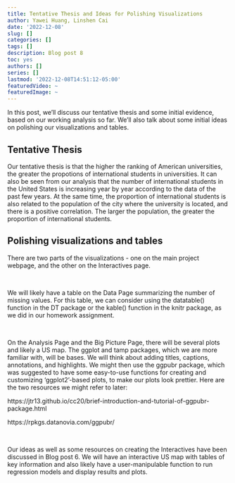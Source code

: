 ```yaml
---
title: Tentative Thesis and Ideas for Polishing Visualizations
author: Yawei Huang, Linshen Cai
date: '2022-12-08'
slug: []
categories: []
tags: []
description: Blog post 8
toc: yes
authors: []
series: []
lastmod: '2022-12-08T14:51:12-05:00'
featuredVideo: ~
featuredImage: ~
---
```


In this post, we'll discuss our tentative thesis and some initial evidence, based on our working analysis so far. We'll also talk about some initial ideas on polishing our visualizations and tables.


## Tentative Thesis

Our tentative thesis is that the higher the ranking of American universities, the greater the propotions of international students in universities. It can also be seen from our analysis that the number of international students in the United States is increasing year by year according to the data of the past few years. At the same time, the proportion of international students is also related to the population of the city where the university is located, and there is a positive correlation. The larger the population, the greater the proportion of international students.



## Polishing visualizations and tables

There are two parts of the visualizations - one on the main project webpage, and the other on the Interactives page.  

<br/>

We will likely have a table on the Data Page summarizing the number of missing values. For this table, we can consider using the datatable() function in the DT package or the kable() function in the knitr package, as we did in our homework assignment.   

<br/>

On the Analysis Page and the Big Picture Page, there will be several plots and likely a US map. The ggplot and tamp packages, which we are more familiar with, will be bases. We will think about adding titles, captions, annotations, and highlights. We might then use the ggpubr package, which was suggested to have some easy-to-use functions for creating and customizing ‘ggplot2'-based plots, to make our plots look prettier. Here are the two resources we might refer to later:  

https://jtr13.github.io/cc20/brief-introduction-and-tutorial-of-ggpubr-package.html  

https://rpkgs.datanovia.com/ggpubr/  

<br/>

Our ideas as well as some resources on creating the Interactives have been discussed in Blog post 6. We will have an interactive US map with tables of key information and also likely have a user-manipulable function to run regression models and display results and plots. 




